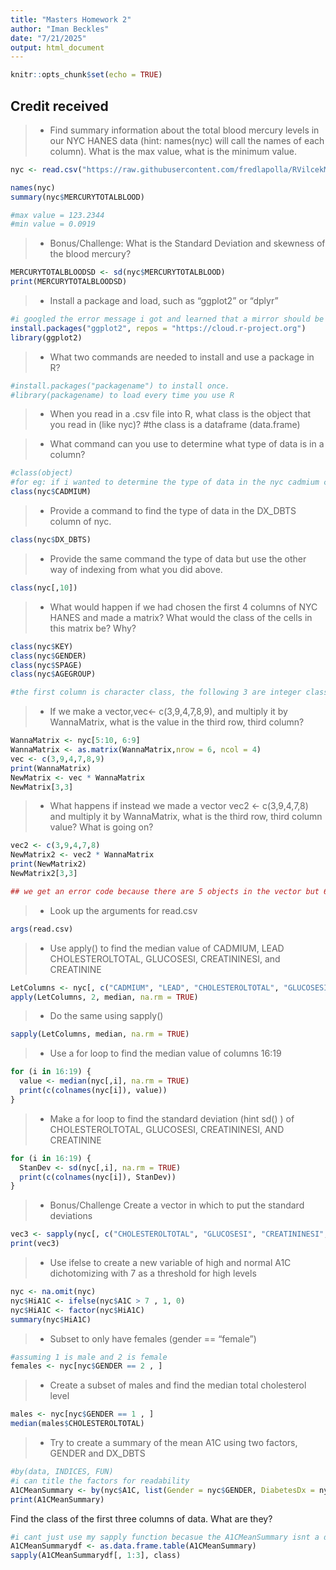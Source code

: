 ```yaml
---
title: "Masters Homework 2"
author: "Iman Beckles"
date: "7/21/2025"
output: html_document
---
```


```r
knitr::opts_chunk$set(echo = TRUE)

```

## Credit received ##

>- Find summary information about the total blood mercury levels in our NYC HANES data (hint: names(nyc) will call the names of each column). What is the max value, what is the minimum value.  

```r
nyc <- read.csv("https://raw.githubusercontent.com/fredlapolla/RVilcekMaster23/master/NYC_HANES_DIAB.csv")

names(nyc)
summary(nyc$MERCURYTOTALBLOOD)

#max value = 123.2344
#min value = 0.0919


```

>- Bonus/Challenge: What is the Standard Deviation and skewness of the blood mercury?

```r
MERCURYTOTALBLOODSD <- sd(nyc$MERCURYTOTALBLOOD)
print(MERCURYTOTALBLOODSD)
```



>- Install a package and load, such as "ggplot2" or "dplyr"

```r
#i googled the error message i got and learned that a mirror should be used when downloading packages. 
install.packages("ggplot2", repos = "https://cloud.r-project.org")
library(ggplot2)


```





>- What two commands are needed to install and use a package in R?

```r
#install.packages("packagename") to install once. 
#library(packagename) to load every time you use R
```




>- When you read in a .csv file into R, what class is the object that you read in (like nyc)?
#the class is a dataframe (data.frame)


>- What command can you use to determine what type of data is in a column?

```r
#class(object) 
#for eg: if i wanted to determine the type of data in the nyc cadmium column, I could use 
class(nyc$CADMIUM)
```


>- Provide a command to find the type of data in the DX_DBTS column of nyc. 

```r
class(nyc$DX_DBTS)
```


>- Provide the same command the type of data but use the other way of indexing from what you did above. 

```r
class(nyc[,10])

```



>- What would happen if we had chosen the first 4 columns of NYC HANES and made a matrix? What would the class of the cells in this matrix be? Why?

```r
class(nyc$KEY)
class(nyc$GENDER)
class(nyc$SPAGE)
class(nyc$AGEGROUP)

#the first column is character class, the following 3 are integer classes. If we make a matrix, R will coerce all the integers into characters as it there can only be 1 data type in a matrix
```


>- If we make a vector,vec<- c(3,9,4,7,8,9), and multiply it by WannaMatrix, what is the value in the third row, third column? 

```r
WannaMatrix <- nyc[5:10, 6:9]
WannaMatrix <- as.matrix(WannaMatrix,nrow = 6, ncol = 4)
vec <- c(3,9,4,7,8,9)
print(WannaMatrix)
NewMatrix <- vec * WannaMatrix
NewMatrix[3,3]


```



>- What happens if instead we made a vector vec2 <- c(3,9,4,7,8) and multiply it by WannaMatrix, what is the third row, third column value? What is going on? 

```r
vec2 <- c(3,9,4,7,8)
NewMatrix2 <- vec2 * WannaMatrix
print(NewMatrix2)
NewMatrix2[3,3]

## we get an error code because there are 5 objects in the vector but 6 in the matrix, and R cannot cleanly recycle the vector as 6 (the longer vector) is not evenly divisible by 5 (the shorter vector)
```


>- Look up the arguments for read.csv

```r
args(read.csv)

```


>- Use apply() to find the median value of CADMIUM, LEAD CHOLESTEROLTOTAL, GLUCOSESI, CREATININESI, and CREATININE

```r
LetColumns <- nyc[, c("CADMIUM", "LEAD", "CHOLESTEROLTOTAL", "GLUCOSESI", "CREATININESI", "CREATININE" )]
apply(LetColumns, 2, median, na.rm = TRUE)
```


>- Do the same using sapply()

```r
sapply(LetColumns, median, na.rm = TRUE)
```

>- Use a for loop to find the median value of columns 16:19

```r
for (i in 16:19) {
  value <- median(nyc[,i], na.rm = TRUE)
  print(c(colnames(nyc[i]), value))
}
```


>- Make a for loop to find the standard deviation (hint sd() ) of CHOLESTEROLTOTAL, GLUCOSESI, CREATININESI, AND CREATININE

```r
for (i in 16:19) {
  StanDev <- sd(nyc[,i], na.rm = TRUE)
  print(c(colnames(nyc[i]), StanDev))
}
```


>- Bonus/Challenge Create a vector in which to put the standard deviations 

```r
vec3 <- sapply(nyc[, c("CHOLESTEROLTOTAL", "GLUCOSESI", "CREATININESI", "CREATININE")], sd, na.rm = TRUE)
print(vec3)
```


>- Use ifelse to create a new variable of high and normal A1C dichotomizing with 7 as a threshold for high levels

```r
nyc <- na.omit(nyc)
nyc$HiA1C <- ifelse(nyc$A1C > 7 , 1, 0)
nyc$HiA1C <- factor(nyc$HiA1C)
summary(nyc$HiA1C)
```


>- Subset to only have females (gender == "female")

```r
#assuming 1 is male and 2 is female
females <- nyc[nyc$GENDER == 2 , ]

```


>- Create a subset of males and find the median total cholesterol level

```r
males <- nyc[nyc$GENDER == 1 , ]
median(males$CHOLESTEROLTOTAL)
```


>- Try to create a summary of the mean A1C using two factors, GENDER and DX_DBTS

```r
#by(data, INDICES, FUN)
#i can title the factors for readability
A1CMeanSummary <- by(nyc$A1C, list(Gender = nyc$GENDER, DiabetesDx = nyc$DX_DBTS), mean, na.rm = TRUE)
print(A1CMeanSummary)
```

Find the class of the first three columns of data. What are they?

```r
#i cant just use my sapply function becasue the A1CMeanSummary isnt a dataframe. I'm going to convert it first. 
A1CMeanSummarydf <- as.data.frame.table(A1CMeanSummary)
sapply(A1CMeanSummarydf[, 1:3], class)

```

